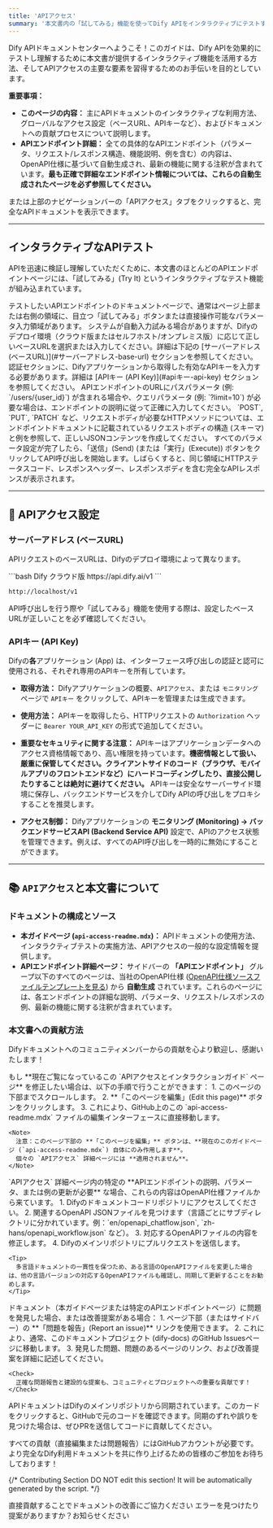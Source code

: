 ```yaml
---
title: 'APIアクセス'
summary: '本文書内の「試してみる」機能を使ってDify APIをインタラクティブにテストする方法、ベースURLやAPIキーに関する重要な情報、そしてドキュメントエコシステムへの貢献方法について学びます。'
---
```


Dify APIドキュメントセンターへようこそ！このガイドは、Dify APIを効果的にテストし理解するために本文書が提供するインタラクティブ機能を活用する方法、そしてAPIアクセスの主要な要素を習得するためのお手伝いを目的としています。

**重要事項：**

*   **このページの内容：** 主にAPIドキュメントのインタラクティブな利用方法、グローバルなアクセス設定（ベースURL、APIキーなど）、およびドキュメントへの貢献プロセスについて説明します。
*   **APIエンドポイント詳細：** 全ての具体的なAPIエンドポイント（パラメータ、リクエスト/レスポンス構造、機能説明、例を含む）の内容は、OpenAPI仕様に基づいて自動生成され、最新の機能に関する注釈が含まれています。**最も正確で詳細なエンドポイント情報については、これらの自動生成されたページを必ず参照してください。**

<Card title="APIアクセス" icon="code" href="/api-reference/チャットメッセージ/チャットメッセージを送信" horizontal>
または上部のナビゲーションバーの「APIアクセス」タブをクリックすると、完全なAPIドキュメントを表示できます。
</Card>

---

## インタラクティブなAPIテスト

APIを迅速に検証し理解していただくために、本文書のほとんどのAPIエンドポイントページには、「試してみる」(Try It) というインタラクティブなテスト機能が組み込まれています。

<Steps>
  <Step title="「試してみる」機能を見つける">
    テストしたいAPIエンドポイントのドキュメントページで、通常はページ上部または右側の領域に、目立つ「試してみる」ボタンまたは直接操作可能なパラメータ入力領域があります。
  </Step>
  <Step title="リクエストパラメータを設定する">
    <AccordionGroup>
      <Accordion title="サーバーアドレス (ベースURL)">
        システムが自動入力試みる場合がありますが、Difyのデプロイ環境（クラウド版またはセルフホスト/オンプレミス版）に応じて正しいベースURLを選択または入力してください。詳細は下記の [サーバーアドレス (ベースURL)](#サーバーアドレス-base-url) セクションを参照してください。
      </Accordion>
      <Accordion title="認証情報 (APIキー)">
        認証セクションに、Difyアプリケーションから取得した有効なAPIキーを入力する必要があります。詳細は [APIキー (API Key)](#apiキー-api-key) セクションを参照してください。
      </Accordion>
      <Accordion title="パスパラメータとクエリパラメータ">
        APIエンドポイントのURLにパスパラメータ (例: `/users/{user_id}`) が含まれる場合や、クエリパラメータ (例: `?limit=10`) が必要な場合は、エンドポイントの説明に従って正確に入力してください。
      </Accordion>
      <Accordion title="リクエストボディ (Request Body)">
        `POST`, `PUT`, `PATCH` など、リクエストボディが必要なHTTPメソッドについては、エンドポイントドキュメントに記載されているリクエストボディの構造 (スキーマ) と例を参照して、正しいJSONコンテンツを作成してください。
      </Accordion>
    </AccordionGroup>
  </Step>
  <Step title="リクエストを送信して結果を確認する">
    すべてのパラメータ設定が完了したら、「送信」(Send) (または「実行」(Execute)) ボタンをクリックしてAPI呼び出しを開始します。しばらくすると、同じ領域にHTTPステータスコード、レスポンスヘッダー、レスポンスボディを含む完全なAPIレスポンスが表示されます。
  </Step>
</Steps>

---

## 🔑 APIアクセス設定

### サーバーアドレス (ベースURL)

APIリクエストのベースURLは、Difyのデプロイ環境によって異なります。

<CodeGroup>
  ```bash Dify クラウド版
https://api.dify.ai/v1
  ```

  ```bash セルフホスト / オンプレミス版
http://localhost/v1
  ```
</CodeGroup>
<Info>
  API呼び出しを行う際や「試してみる」機能を使用する際は、設定したベースURLが正しいことを必ず確認してください。
</Info>

### APIキー (API Key)

Difyの**各**アプリケーション (App) は、インターフェース呼び出しの認証と認可に使用される、それぞれ専用のAPIキーを所有しています。

*   **取得方法：** Difyアプリケーションの概要、`APIアクセス`、または `モニタリング` ページで `APIキー` をクリックして、APIキーを管理または生成できます。

*   **使用方法：** APIキーを取得したら、HTTPリクエストの `Authorization` ヘッダーに `Bearer YOUR_API_KEY` の形式で追加してください。

*   **重要なセキュリティに関する注意：**
    <Warning>
      APIキーはアプリケーションデータへのアクセス資格情報であり、高い権限を持っています。**機密情報として扱い、厳重に保管してください。クライアントサイドのコード（ブラウザ、モバイルアプリのフロントエンドなど）にハードコーディングしたり、直接公開したりすることは絶対に避けてください。** APIキーは安全なサーバーサイド環境に保存し、バックエンドサービスを介してDify APIの呼び出しをプロキシすることを推奨します。
    </Warning>

*   **アクセス制御：** Difyアプリケーションの **モニタリング (Monitoring) -> バックエンドサービスAPI (Backend Service API)** 設定で、APIのアクセス状態を管理できます。例えば、すべてのAPI呼び出しを一時的に無効にすることができます。

---

## 📚 `APIアクセス`と本文書について

### ドキュメントの構成とソース

*   **本ガイドページ (`api-access-readme.mdx`)：** APIドキュメントの使用方法、インタラクティブテストの実施方法、APIアクセスの一般的な設定情報を提供します。
*   **APIエンドポイント詳細ページ：** サイドバーの **「APIエンドポイント」** グループ以下のすべてのページは、当社のOpenAPI仕様 ([OpenAPI仕様ソースファイルテンプレートを見る](https://github.com/langgenius/dify/tree/main/web/app/components/develop/template)) から **自動生成** されています。これらのページには、各エンドポイントの詳細な説明、パラメータ、リクエスト/レスポンスの例、最新の機能に関する注釈が含まれています。

### 本文書への貢献方法

Difyドキュメントへのコミュニティメンバーからの貢献を心より歓迎し、感謝いたします！

<Tabs>
  <Tab title="現在のページ（本ガイド）を編集する">
    もし **現在ご覧になっているこの `APIアクセスとインタラクションガイド` ページ** を修正したい場合は、以下の手順で行うことができます：
    1.  このページの下部までスクロールします。
    2.  <Icon icon="pen-to-square" /> **「このページを編集」(Edit this page)** ボタンをクリックします。
    3.  これにより、GitHub上のこの `api-access-readme.mdx` ファイルの編集インターフェースに直接移動します。

    <Note>
      注意：このページ下部の **「このページを編集」** ボタンは、**現在のこのガイドページ (`api-access-readme.mdx`) 自体にのみ作用します**。
      個々の `APIアクセス` 詳細ページには **適用されません**。
    </Note>
  </Tab>

  <Tab title="APIエンドポイント記述の変更（OpenAPI仕様）">
    `APIアクセス` 詳細ページ内の特定の **APIエンドポイントの説明、パラメータ、または例の更新が必要** な場合、これらの内容はOpenAPI仕様ファイルから来ています。
    1.  Difyのドキュメントコードリポジトリにアクセスしてください。
    2.  関連するOpenAPI JSONファイルを見つけます（言語ごとにサブディレクトリに分かれています。例：`en/openapi_chatflow.json`, `zh-hans/openapi_workflow.json` など）。
    3.  対応するOpenAPIファイルの内容を修正します。
    4.  Difyのメインリポジトリにプルリクエストを送信します。

    <Tip>
      多言語ドキュメントの一貫性を保つため、ある言語のOpenAPIファイルを変更した場合は、他の言語バージョンの対応するOpenAPIファイルも確認し、同期して更新することをお勧めします。
    </Tip>
  </Tab>

  <Tab title="問題の報告または提案">
    ドキュメント（本ガイドページまたは特定のAPIエンドポイントページ）に問題を発見した場合、または改善提案がある場合：
    1.  ページ下部（またはサイドバー）の **「問題を報告」(Report an issue)** リンクを使用できます。
    2.  これにより、通常、このドキュメントプロジェクト (dify-docs) のGitHub Issuesページに移動します。
    3.  発見した問題、問題のあるページのリンク、および改善提案を詳細に記述してください。

    <Check>
      正確な問題報告と建設的な提案も、コミュニティとプロジェクトへの重要な貢献です！
    </Check>
  </Tab>
</Tabs>

<Card title="同期" icon="rotate" href="https://github.com/langgenius/dify/tree/main/web/app/components/develop/template" horizontal>
APIドキュメントはDifyのメインリポジトリから同期されています。このカードをクリックすると、GitHubで元のコードを確認できます。同期のずれや誤りを見つけた場合は、ぜひPRを送信してコードに貢献してください。
</Card>

すべての貢献（直接編集または問題報告）にはGitHubアカウントが必要です。より完全なDify利用ドキュメントを共に作り上げるための皆様のご参加をお待ちしております！

{/*
Contributing Section
DO NOT edit this section!
It will be automatically generated by the script.
*/}

<CardGroup cols="2">
    <Card
        title="このページを編集する"
        icon="pen-to-square"
        href="https://github.com/langgenius/dify-docs/edit/main/ja-jp/openapi-api-access-readme.mdx"
    >
        直接貢献することでドキュメントの改善にご協力ください
    </Card>
    <Card
        title="問題を報告する"
        icon="github"
        href="https://github.com/langgenius/dify-docs/issues/new?title=ドキュメントの問題%3A%20pi-api-access-rea&body=%23%23%20問題の説明%0A%3C%21--%20発見した問題について簡単に説明してください%20--%3E%0A%0A%23%23%20ページリンク%0Ahttps%3A%2F%2Fgithub.com%2Flanggenius%2Fdify-docs%2Fblob%2Fmain%2Fja-jp%2Fopenapi-api-access-readme.mdx%0A%0A%23%23%20提案される変更%0A%3C%21--%20特定の変更案がある場合は、ここで説明してください%20--%3E%0A%0A%3C%21--%20ドキュメントの品質向上にご協力いただきありがとうございます！%20--%3E"
    >
        エラーを見つけたり提案がありますか？お知らせください
    </Card>
</CardGroup>
